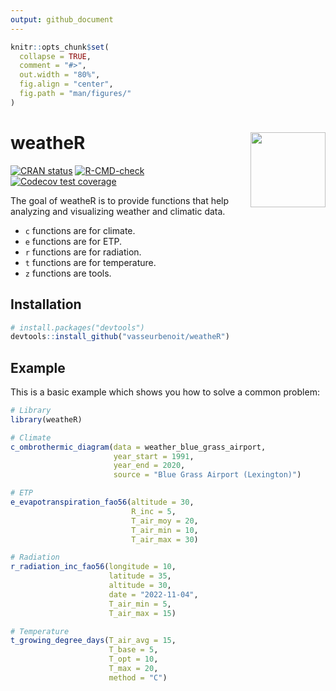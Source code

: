 ```yaml
---
output: github_document
---
```


<!-- README.md is generated from README.Rmd. Please edit that file -->

```r
knitr::opts_chunk$set(
  collapse = TRUE,
  comment = "#>",
  out.width = "80%",
  fig.align = "center",
  fig.path = "man/figures/"
)
```

# weatheR <img src="man/figures/logo.png" align="right" height="120" alt="" />

<!-- badges: start -->

[![CRAN status](https://www.r-pkg.org/badges/version/weatheR)](https://CRAN.R-project.org/package=weatheR)
[![R-CMD-check](https://github.com/vasseurbenoit/weatheR/actions/workflows/R-CMD-check.yaml/badge.svg)](https://github.com/vasseurbenoit/weatheR/actions/workflows/R-CMD-check.yaml)
[![Codecov test coverage](https://codecov.io/gh/vasseurbenoit/weatheR/branch/dev/graph/badge.svg)](https://app.codecov.io/gh/vasseurbenoit/weatheR?branch=dev)
<!-- badges: end -->

The goal of weatheR is to provide functions that help analyzing and visualizing
weather and climatic data.

- `c` functions are for climate.
- `e` functions are for ETP.
- `r` functions are for radiation.
- `t` functions are for temperature.
- `z` functions are tools.

## Installation

``` r
# install.packages("devtools")
devtools::install_github("vasseurbenoit/weatheR")
```

## Example

This is a basic example which shows you how to solve a common problem:

```r
# Library
library(weatheR)

# Climate
c_ombrothermic_diagram(data = weather_blue_grass_airport,
                       year_start = 1991,
                       year_end = 2020,
                       source = "Blue Grass Airport (Lexington)")

# ETP
e_evapotranspiration_fao56(altitude = 30,
                           R_inc = 5,
                           T_air_moy = 20,
                           T_air_min = 10,
                           T_air_max = 30)

# Radiation
r_radiation_inc_fao56(longitude = 10,
                      latitude = 35,
                      altitude = 30,
                      date = "2022-11-04",
                      T_air_min = 5,
                      T_air_max = 15)

# Temperature
t_growing_degree_days(T_air_avg = 15,
                      T_base = 5,
                      T_opt = 10,
                      T_max = 20,
                      method = "C")
```
